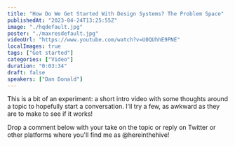 ```yaml
---
title: "How Do We Get Started With Design Systems? The Problem Space"
publishedAt: "2023-04-24T13:25:55Z"
image: "./hqdefault.jpg"
poster: "./maxresdefault.jpg"
videoUrl: "https://www.youtube.com/watch?v=U0QUhhE9PNE"
localImages: true
tags: ["Get started"]
categories: ["Video"]
duration: "0:03:34"
draft: false
speakers: ["Dan Donald"]
---
```


This is a bit of an experiment: a short intro video with some thoughts around a topic to hopefully start a conversation. I'll try a few, as awkward as they are to make to see if it works!

Drop a comment below with your take on the topic or reply on Twitter or other platforms where you'll find me as @hereinthehive!
